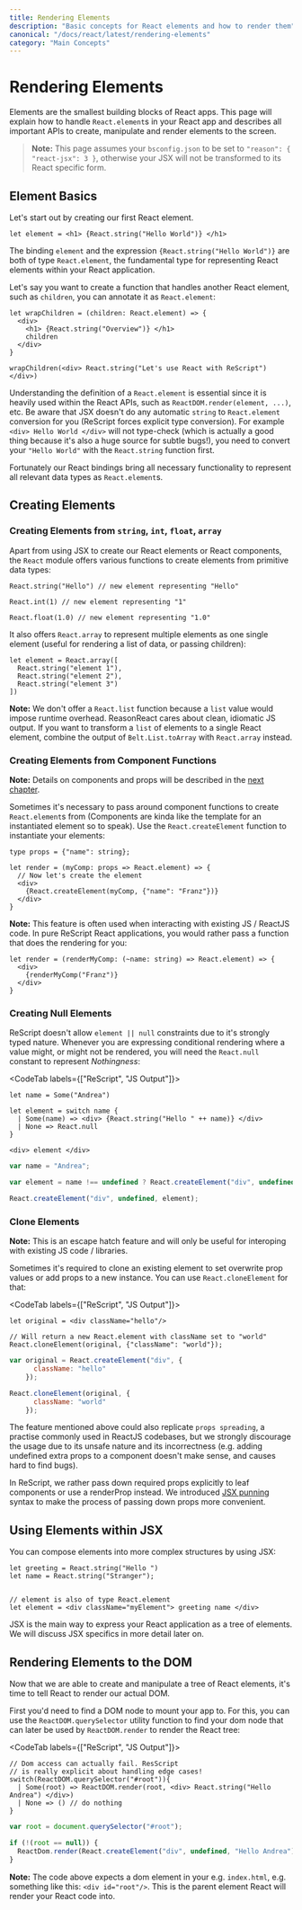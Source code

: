 ```yaml
---
title: Rendering Elements
description: "Basic concepts for React elements and how to render them"
canonical: "/docs/react/latest/rendering-elements"
category: "Main Concepts"
---
```


# Rendering Elements

<Intro>

Elements are the smallest building blocks of React apps. This page will explain how to handle `React.element`s in your React app and describes all important APIs to create, manipulate and render elements to the screen.

</Intro>

> **Note:** This page assumes your `bsconfig.json` to be set to `"reason": { "react-jsx": 3 }`, otherwise your JSX will not be transformed to its React specific form. 

## Element Basics

Let's start out by creating our first React element.

```res
let element = <h1> {React.string("Hello World")} </h1>
```

The binding `element` and the expression `{React.string("Hello World")}` are both of type `React.element`, the fundamental type for representing React elements within your React application.

Let's say you want to create a function that handles another React element, such as `children`, you can annotate it as `React.element`:

```res
let wrapChildren = (children: React.element) => {
  <div>
    <h1> {React.string("Overview")} </h1>
    children
  </div>
}

wrapChildren(<div> React.string("Let's use React with ReScript") </div>)
```

Understanding the definition of a `React.element` is essential since it is heavily used within the React APIs, such as `ReactDOM.render(element, ...)`, etc. Be aware that JSX doesn't do any automatic `string` to `React.element` conversion for you (ReScript forces explicit type conversion). For example `<div> Hello World </div>` will not type-check (which is actually a good thing because it's also a huge source for subtle bugs!), you need to convert your `"Hello World"` with the `React.string` function first.

Fortunately our React bindings bring all necessary functionality to represent all relevant data types as `React.element`s.

## Creating Elements

### Creating Elements from `string`, `int`, `float`, `array`

Apart from using JSX to create our React elements or React components, the `React` module offers various functions to create elements from primitive data types:

```res
React.string("Hello") // new element representing "Hello"

React.int(1) // new element representing "1"

React.float(1.0) // new element representing "1.0"
```

It also offers `React.array` to represent multiple elements as one single element (useful for rendering a list of data, or passing children):

```res
let element = React.array([
  React.string("element 1"),
  React.string("element 2"),
  React.string("element 3")
])
```

**Note:** We don't offer a `React.list` function because a `list` value would impose runtime overhead. ReasonReact cares about clean, idiomatic JS output. If you want to transform a `list` of elements to a single React element, combine the output of `Belt.List.toArray` with `React.array` instead.

### Creating Elements from Component Functions

**Note:** Details on components and props will be described in the [next chapter](./components-and-props).

Sometimes it's necessary to pass around component functions to create `React.element`s from (Components are kinda like the template for an instantiated element so to speak). Use the `React.createElement` function to instantiate your elements:

```res
type props = {"name": string};

let render = (myComp: props => React.element) => {
  // Now let's create the element
  <div>
    {React.createElement(myComp, {"name": "Franz"})}
  </div>
}
```

**Note:** This feature is often used when interacting with existing JS / ReactJS code. In pure ReScript React applications, you would rather pass a function that does the rendering for you:

```res
let render = (renderMyComp: (~name: string) => React.element) => {
  <div>
    {renderMyComp("Franz")}
  </div>
}

```

### Creating Null Elements

ReScript doesn't allow `element || null` constraints due to it's strongly typed nature. Whenever you are expressing conditional rendering where a value might, or might not be rendered, you will need the `React.null` constant to represent *Nothingness*:


<CodeTab labels={["ReScript", "JS Output"]}>

```res
let name = Some("Andrea")

let element = switch name {
  | Some(name) => <div> {React.string("Hello " ++ name)} </div>
  | None => React.null
}

<div> element </div>
```
```js
var name = "Andrea";

var element = name !== undefined ? React.createElement("div", undefined, "Hello " + name) : null;

React.createElement("div", undefined, element);
```

</CodeTab>


### Clone Elements

**Note:** This is an escape hatch feature and will only be useful for interoping with existing JS code / libraries.

Sometimes it's required to clone an existing element to set overwrite prop values or add props to a new instance. You can use `React.cloneElement` for that: 

<CodeTab labels={["ReScript", "JS Output"]}>

```res
let original = <div className="hello"/>

// Will return a new React.element with className set to "world"
React.cloneElement(original, {"className": "world"});
```
```js
var original = React.createElement("div", {
      className: "hello"
    });

React.cloneElement(original, {
      className: "world"
    });
```

</CodeTab>

The feature mentioned above could also replicate `props spreading`, a practise commonly used in ReactJS codebases, but we strongly discourage the usage due to its unsafe nature and its incorrectness (e.g. adding undefined extra props to a component doesn't make sense, and causes hard to find bugs).

In ReScript, we rather pass down required props explicitly to leaf components or use a renderProp instead. We introduced [JSX punning](/docs/manual/latest/jsx#punning) syntax to make the process of passing down props more convenient.


## Using Elements within JSX

You can compose elements into more complex structures by using JSX:

```res
let greeting = React.string("Hello ")
let name = React.string("Stranger");


// element is also of type React.element
let element = <div className="myElement"> greeting name </div>
```

JSX is the main way to express your React application as a tree of elements. We will discuss JSX specifics in more detail later on.

## Rendering Elements to the DOM

Now that we are able to create and manipulate a tree of React elements, it's time to tell React to render our actual DOM.

First you'd need to find a DOM node to mount your app to. For this, you can use the `ReactDOM.querySelector` utility function to find your dom node that can later be used by `ReactDOM.render` to render the React tree:

<CodeTab labels={["ReScript", "JS Output"]}>

```res
// Dom access can actually fail. ResScript
// is really explicit about handling edge cases!
switch(ReactDOM.querySelector("#root")){
  | Some(root) => ReactDOM.render(root, <div> React.string("Hello Andrea") </div>)
  | None => () // do nothing
}
```
```js
var root = document.querySelector("#root");

if (!(root == null)) {
  ReactDom.render(React.createElement("div", undefined, "Hello Andrea"), root);
}
```

</CodeTab>

**Note:** The code above expects a dom element in your e.g. `index.html`, e.g. something like this: `<div id="root"/>`. This is the parent element React will render your React code into.


